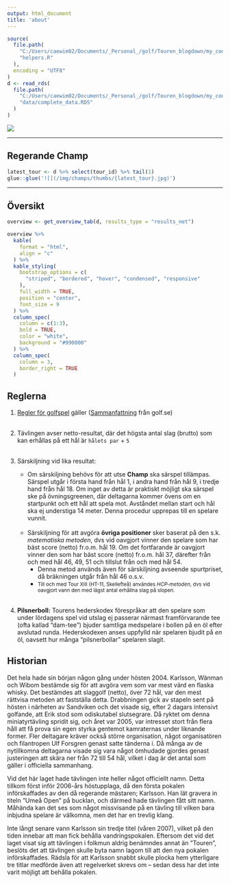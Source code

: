 ---
output: html_document
title: 'about'
---
```{r source-data, include=FALSE}
source(
  file.path(
    "C:/Users/caewim02/Documents/_Personal_/golf/Touren_blogdown/my_code",
    "helpers.R"
  ),
  encoding = "UTF8"
)
d <- read_rds(
  file.path(
    "C:/Users/caewim02/Documents/_Personal_/golf/Touren_blogdown/my_code",
    "data/complete_data.RDS"
  )
)
```

![](/img/logo/logo200.gif)

--------------------------------------------------------------------------------

## Regerande Champ
```{r, echo=FALSE, results='asis', comment=FALSE}
latest_tour <- d %>% select(tour_id) %>% tail(1)
glue::glue('![](/img/champs/thumbs/{latest_tour}.jpg)')
```


--------------------------------------------------------------------------------

## Översikt
```{r, echo=FALSE}
overview <- get_overview_tab(d, results_type = "results_net")

overview %>%
  kable(
    format = "html",
    align = "c"
  ) %>%
  kable_styling(
    bootstrap_options = c(
      "striped", "bordered", "hover", "condensed", "responsive"
    ),
    full_width = TRUE,
    position = "center",
    font_size = 9
  ) %>%
  column_spec(
    column = c(1:3),
    bold = TRUE,
    color = "white",
    background = "#990000"
  ) %>%
  column_spec(
    column = 3,
    border_right = TRUE
  )
```



## Reglerna

1. [Regler för golfspel](https://www.randa.org/sv-se/rog/2019/pages/the-rules-of-golf)
   gäller 
   ([Sammanfattning](https://golf.se/for-spelaren/regler--handicap/regler/) 
    från golf.se)
    <br><br>
   
2. Tävlingen avser netto-resultat, där det högsta antal slag (brutto) som kan 
   erhållas på ett hål är `hålets par` + `5` 
   <br><br>
   
4. Särskiljning vid lika resultat: <br>
      * Om särskiljning behövs för att utse **Champ** ska särspel tillämpas. 
        Särspel utgår i första hand från hål 1, i andra hand från hål 9, i 
        tredje hand från hål 18. Om inget av detta är praktiskt möjligt ska 
        särspel ske på övningsgreenen, där deltagarna kommer övens om en 
        startpunkt och ett hål att spela mot. Avståndet mellan start och hål ska
        ej understiga 14 meter. Denna procedur upprepas till en spelare vunnit.
        <br><br>
      * Särskiljning för att avgöra **övriga positioner** sker baserat på den 
        s.k. *matematiska metoden*, dvs vid oavgjort vinner den spelare som har 
        bäst score (netto) fr.o.m. hål 19. Om det fortfarande är oavgjort vinner 
        den som har bäst score (netto) fr.o.m. hål 37, därefter från och med 
        hål 46, 49, 51 och tillslut från och med hål 54.
          * Denna metod används även för särskiljning avseende spurtpriset, då 
            bräkningen utgår från hål 46 o.s.v.
          * <small> Till och med Tour XIII (HT-11, Skellefteå) användes 
            *HCP-metoden*, dvs vid oavgjort vann den med lägst antal erhållna 
            slag på slopen.</small>
        <br><br>
        
5. **Pilsnerboll:** Tourens hederskodex förespråkar att den spelare som under
   lördagens spel vid utslag ej passerar närmast framförvarande tee (ofta 
   kallad "dam-tee") bjuder samtliga medspelare i bollen på en öl efter 
   avslutad runda. Hederskodexen anses uppfylld när spelaren bjudit på *en* öl, 
   oavsett hur många "pilsnerbollar" spelaren slagit.


## Historian
Det hela hade sin början någon gång under hösten 2004. Karlsson, Wänman och
Wibom bestämde sig för att avgöra vem som var mest värd en flaska whisky. Det
bestämdes att slaggolf (netto), över 72 hål, var den mest rättvisa metoden att
fastställa detta. Drabbningen gick av stapeln sent på hösten i närheten av
Sandviken och det visade sig, efter 2 dagars intensivt golfande, att Erik stod
som odiskutabel slutsegrare. Då ryktet om denna miniatyrtävling spridit sig,
och året var 2005, var intresset stort från flera håll att få prova sin egen
styrka gentemot kamraternas under liknande former. Fler deltagare kräver också
större organisation, något organisatören och filantropen Ulf Forsgren genast
satte tänderna i. Då många av de nytillkomna deltagarna visade sig vara något
ömhudade gjordes genast justeringen att skära ner från 72 till 54 hål, vilket
i dag är det antal som gäller i officiella sammanhang.

Vid det här laget hade tävlingen inte heller något officiellt namn. Detta
tillkom först inför 2006-års höstupplaga, då den första pokalen införskaffades
av den då regerande mästaren; Karlsson. Han lät gravera in titeln ”Umeå Open”
på bucklan, och därmed hade tävlingen fått sitt namn. Måhända kan det ses som
något missvisande på en tävling till vilken bara inbjudna spelare är välkomna,
men det har en trevlig klang.

Inte långt senare vann Karlsson sin tredje titel (våren 2007), vilket på den
tiden innebar att man fick behålla vandringspokalen. Eftersom det vid det
laget visat sig att tävlingen i folkmun aldrig benämndes annat än ”Touren”,
beslöts det att tävlingen skulle byta namn lagom till att den nya pokalen
införskaffades. Rädsla för att Karlsson snabbt skulle plocka hem ytterligare
tre titlar medförde även att regelverket skrevs om – sedan dess har det inte
varit möjligt att behålla pokalen.


